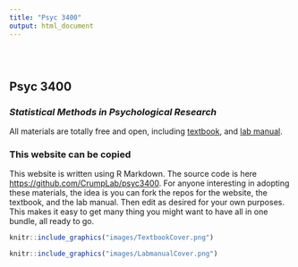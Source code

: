 ```yaml
---
title: "Psyc 3400"
output: html_document
---
```


<style type="text/css">
.title {
  display: none;
}

#getting-started img {
  margin-right: 10px;
}

</style>

<div class="row" style="padding-top: 30px;">
<div class="col-sm-6">

# **Psyc 3400**

### *Statistical Methods in Psychological Research* {style="padding-top: 0px;"}


All materials are totally free and open, including [textbook](https://crumplab.github.io/statistics/), and [lab manual](https://crumplab.github.io/statisticsLab/).

### This website can be copied

This website is written using R Markdown. The source code is here [https://github.com/CrumpLab/psyc3400](https://github.com/CrumpLab/psyc3400). For anyone interesting in adopting these materials, the idea is you can fork the repos for the website, the textbook, and the lab manual. Then edit as desired for your own purposes. This makes it easy to get many thing you might want to have all in one bundle, all ready to go.

</div>
<div class="col-sm-6">

<a href="https://crumplab.github.io/statistics/">
```r
knitr::include_graphics("images/TextbookCover.png")
```
</a>

<a href="https://crumplab.github.io/statisticsLab/">
```r
knitr::include_graphics("images/LabmanualCover.png")
```
</a>

</div>
</div>
